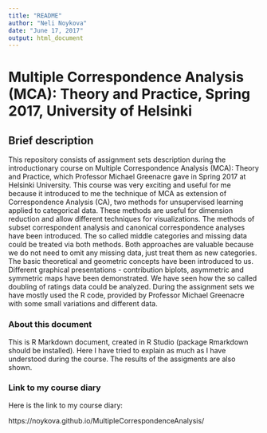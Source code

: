 ---
title: "README"
author: "Neli Noykova"
date: "June 17, 2017"
output: html_document
---


# Multiple Correspondence Analysis (MCA): Theory and Practice, Spring 2017, University of Helsinki



## Brief description 

This repository consists of assignment sets description during the introductionary  course on Multiple Correspondence Analysis (MCA): Theory and Practice, which Professor Michael Greenacre gave in Spring 2017 at Helsinki University. 
This course was very exciting and useful for me because it introduced to me the technique of MCA as extension of Correspondence Analysis (CA), two methods for unsupervised learning applied to categorical data.  These methods are useful for dimension reduction and allow different techniques for visualizations. 
The methods of subset correspondent analysis and canonical correspondence analyses have been introduced. The so called middle categories and missing data could be treated via both methods.  Both approaches are valuable because we do not need to omit any missing data, just treat them as new categories. 
The basic theoretical and geometric concepts have been introduced to us.  Different graphical presentations - contribution biplots, asymmetric and symmetric maps have been demonstrated. We have seen how the so called doubling of ratings data could be analyzed. 
During the assignment sets we have mostly used the R code, provided by Professor Michael Greenacre with some small variations and different data. 


### About this document 

This is R Markdown document, created in R Studio (package Rmarkdown should be installed). 
Here I have tried to explain as much as I have understood during the course.
The results of the assigments are also shown. 

### Link to my course diary

Here is the link to my course diary:

https://noykova.github.io/MultipleCorrespondenceAnalysis/

